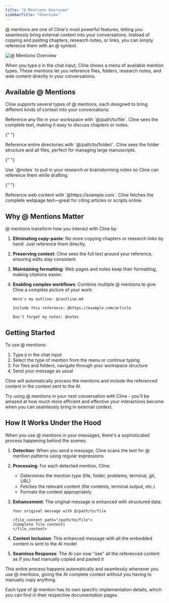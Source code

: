 ```yaml
---
title: "@ Mentions Overview"
sidebarTitle: "Overview"
---
```


@ mentions are one of Cline's most powerful features, letting you seamlessly bring external context into your conversations. Instead of copying and pasting chapters, research notes, or links, you can simply reference them with an @ symbol.

<Frame>
	<img src="https://storage.googleapis.com/cline_public_images/docs/assets/at-mentions.png" alt="@ Mentions Overview" />
</Frame>

When you type `@` in the chat input, Cline shows a menu of available mention types. These mentions let you reference files, folders, research notes, and web content directly in your conversations.

## Available @ Mentions

Cline supports several types of @ mentions, each designed to bring different kinds of context into your conversations:

<Columns cols={2}>
  <Card title="File Mentions" icon="file" href="/features/at-mentions/file-mentions">
    Reference any file in your workspace with `@/path/to/file`. Cline sees the complete text, making it easy to discuss chapters or notes.
  </Card>

{" "}

<Card title="Folder Mentions" icon="folder" href="/features/at-mentions/folder-mentions">
        Reference entire directories with `@/path/to/folder/`. Cline sees the folder structure and all files, perfect for managing large manuscripts.
</Card>

{" "}

<Card title="Note Mentions" icon="sticky-note" href="/features/at-mentions/problem-mentions">
        Use `@notes` to pull in your research or brainstorming notes so Cline can reference them while drafting.
</Card>

{" "}

<Card title="URL Mentions" icon="globe" href="/features/at-mentions/url-mentions">
    Reference web content with `@https://example.com`. Cline fetches the complete webpage text—great for citing articles or scripts online.
</Card>
</Columns>

## Why @ Mentions Matter

@ mentions transform how you interact with Cline by:

1. **Eliminating copy-paste**: No more copying chapters or research links by hand. Just reference them directly.

2. **Preserving context**: Cline sees the full text around your reference, ensuring edits stay consistent.

3. **Maintaining formatting**: Web pages and notes keep their formatting, making citations easier.

4. **Enabling complex workflows**: Combine multiple @ mentions to give Cline a complete picture of your work:

    ```
    Here's my outline: @/outline.md

    Include this reference: @https://example.com/article

    Don't forget my notes: @notes
    ```

## Getting Started

To use @ mentions:

1. Type `@` in the chat input
2. Select the type of mention from the menu or continue typing
3. For files and folders, navigate through your workspace structure
4. Send your message as usual

Cline will automatically process the mentions and include the referenced content in the context sent to the AI.

Try using @ mentions in your next conversation with Cline - you'll be amazed at how much more efficient and effective your interactions become when you can seamlessly bring in external context.

## How It Works Under the Hood

When you use @ mentions in your messages, there's a sophisticated process happening behind the scenes:

1. **Detection**: When you send a message, Cline scans the text for @ mention patterns using regular expressions
2. **Processing**: For each detected mention, Cline:
    - Determines the mention type (file, folder, problems, terminal, git, URL)
    - Fetches the relevant content (file contents, terminal output, etc.)
    - Formats the content appropriately
3. **Enhancement**: The original message is enhanced with structured data:

    ```
    Your original message with @/path/to/file

    <file_content path="/path/to/file">
    [Complete file content]
    </file_content>
    ```

4. **Context Inclusion**: This enhanced message with all the embedded content is sent to the AI model
5. **Seamless Response**: The AI can now "see" all the referenced content as if you had manually copied and pasted it

This entire process happens automatically and seamlessly whenever you use @ mentions, giving the AI complete context without you having to manually copy anything.

Each type of @ mention has its own specific implementation details, which you can find in their respective documentation pages.

